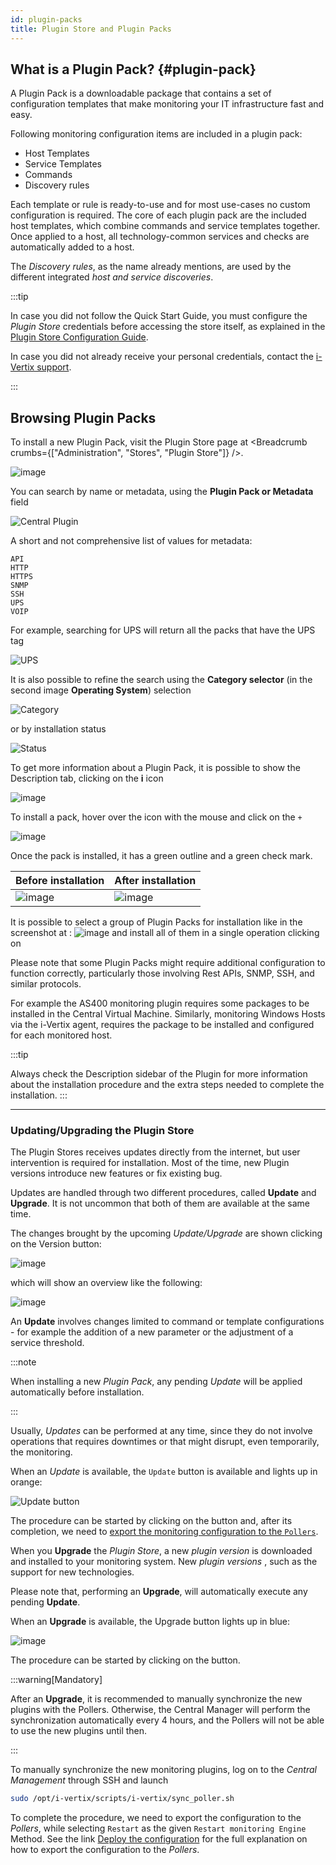 ```yaml
---
id: plugin-packs
title: Plugin Store and Plugin Packs
---
```



## What is a Plugin Pack? \{#plugin-pack}

A Plugin Pack is a downloadable package that contains a set of configuration templates that make monitoring your IT infrastructure fast and easy.

Following monitoring configuration items are included in a plugin pack:

- Host Templates
- Service Templates
- Commands
- Discovery rules

Each template or rule is ready-to-use and for most use-cases no custom configuration is required.
The core of each plugin pack are the included host templates, which combine commands and service templates together.
Once applied to a host, all technology-common services and checks are automatically added to a host.

The *Discovery rules*, as the name already mentions, are used by the different integrated *host and service discoveries*.

:::tip

In case you did not follow the Quick Start Guide, you must configure the *Plugin Store* credentials before accessing the store itself,
as explained in the [Plugin Store Configuration Guide](../quick-start-guide/plugin-store-configuration).

In case you did not already receive your personal credentials, contact the [i-Vertix support](mailto:support@i-vertix.com).

:::

## Browsing Plugin Packs

To install a new Plugin Pack, visit the Plugin Store page at <Breadcrumb crumbs={["Administration", "Stores", "Plugin Store"]} />.

![image](../assets/monitoring-resources/monitoring-basics/ps-list.png)

You can search by name or metadata, using the **Plugin Pack or Metadata** field

![Central Plugin](../assets/monitoring-resources/monitoring-basics/central-pp.png)

A short and not comprehensive list of values for metadata:

```text
API
HTTP
HTTPS
SNMP
SSH
UPS
VOIP
```

For example, searching for UPS will return all the packs that have the UPS tag

![UPS](../assets/monitoring-resources/monitoring-basics/metadata-filter.png)

It is also possible to refine the search using the **Category selector** (in the second image **Operating System**) selection

![Category](../assets/monitoring-resources/monitoring-basics/os-pp.png)

or by installation status

![Status](../assets/monitoring-resources/monitoring-basics/status-selector.png)

To get more information about a Plugin Pack, it is possible to show the Description tab, clicking on the **i** icon

![image](../assets/monitoring-resources/monitoring-basics/info-pp.png)


To install a pack, hover over the icon with the mouse and click on the ``+``

![image](../assets/monitoring-resources/monitoring-basics/install-pp.png)

Once the pack is installed, it has a green outline and a green check mark.

| **Before installation**                                                      | **After installation**                                                             |
|------------------------------------------------------------------------------|------------------------------------------------------------------------------------|
| ![image](../assets/monitoring-resources/monitoring-basics/install-pp.png) | ![image](../assets/monitoring-resources/monitoring-basics/after-install-pp.png) |

It is possible to select a group of Plugin Packs for installation like in the screenshot at <ImageCounter num={1} /> :
![image](../assets/monitoring-resources/monitoring-basics/multiple-install.png)
and install all of them in a single operation clicking on <ImageCounter num={2} />

Please note that some Plugin Packs might require additional configuration to function correctly, particularly those involving Rest APIs, SNMP, SSH, and similar protocols.

For example the AS400 monitoring plugin requires some packages to be installed in the Central Virtual Machine.
Similarly, monitoring Windows Hosts via the i-Vertix agent, requires the package to be installed and configured for each monitored host.

:::tip

Always check the Description sidebar of the Plugin for more information about the installation procedure and the extra steps needed to complete the installation.
:::

---

### Updating/Upgrading the Plugin Store

The Plugin Stores receives updates directly from the internet, but user intervention is required for installation.
Most of the time, new Plugin versions introduce new features or fix existing bug.

Updates are handled through two different procedures, called **Update** and **Upgrade**.
It is not uncommon that both of them are available at the same time.

The changes brought by the upcoming *Update/Upgrade* are shown clicking on the
Version button:

![image](../assets/monitoring-resources/monitoring-basics/topbar_version.png)

which will show an overview like the following:

![image](../assets/monitoring-resources/monitoring-basics/ver_2-pp.png)

<Tabs>
<TabItem value="update" label="Update" default>

An **Update** involves changes limited to command or template configurations - for example the addition of a new parameter or the adjustment of a service threshold.

:::note

When installing a new *Plugin Pack*, any pending *Update* will be applied automatically before installation.

:::

Usually, *Updates* can be performed at any time, since they do not involve operations that requires downtimes or that might disrupt, even temporarily, the monitoring.

When an *Update* is available, the `Update` button is available and lights up in orange:

![Update button](../assets/monitoring-resources/monitoring-basics/topbar_update.png)

The procedure can be started by clicking on the button and, after its completion, we need to [export the monitoring configuration to the `Pollers`](./export-configuration).

</TabItem>
<TabItem value="upgrade" label="Upgrade">

When you **Upgrade** the *Plugin Store*, a new *plugin version* is downloaded and installed to your monitoring system. New *plugin versions* , such as the support for new technologies.

Please note that, performing an **Upgrade**, will automatically execute any pending **Update**.

When an **Upgrade** is available, the Upgrade button lights up in blue:

![image](../assets/monitoring-resources/monitoring-basics/topbar_upgrade.png)

The procedure can be started by clicking on the button.

:::warning[Mandatory]

After an **Upgrade**, it is recommended to manually synchronize the new plugins with the Pollers. Otherwise, the Central Manager will perform the synchronization automatically every 4 hours, and the Pollers will not be able to use the new plugins until then.

:::

To manually synchronize the new monitoring plugins, log on to the *Central Management* through SSH and launch

```bash
sudo /opt/i-vertix/scripts/i-vertix/sync_poller.sh
```

To complete the procedure, we need to export the configuration to the *Pollers*, while selecting `Restart` as the given `Restart monitoring Engine` Method.
See the link [Deploy the configuration](./export-configuration) for the full explanation on how to export the configuration to the *Pollers*.

</TabItem>
</Tabs>
